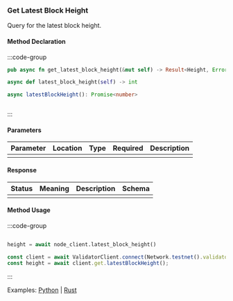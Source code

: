 ### Get Latest Block Height

Query for the latest block height.

#### Method Declaration

:::code-group

```rust [Rust]
pub async fn get_latest_block_height(&mut self) -> Result<Height, Error>
```

```python [Python]
async def latest_block_height(self) -> int
```

```typescript [TypeScript]
async latestBlockHeight(): Promise<number>
```

```url [API]
```

:::

#### Parameters

| Parameter | Location | Type  | Required | Description |
| --------- | -------- | ----- | -------- | ----------- |
|           |          |       |          |             |

#### Response

| Status | Meaning | Description | Schema |
| ------ | ------- | ----------- | ------ |
|        |         |             |        |

#### Method Usage

:::code-group

```rust [Rust]
```

```python [Python]
height = await node_client.latest_block_height()
```

```typescript [TypeScript]
const client = await ValidatorClient.connect(Network.testnet().validatorConfig);
const height = await client.get.latestBlockHeight();
```

:::

Examples: [Python] | [Rust]

[Python]: https://github.com/dydxprotocol/v4-clients/blob/3e8c7e1b960291b7ef273962d374d9934a5c4d33/v4-client-py-v2/examples/validator_get_example.py#L44
[Rust]: https://github.com/dydxprotocol/v4-clients/blob/3e8c7e1b960291b7ef273962d374d9934a5c4d33/v4-client-rs/client/examples/validator_get.rs#L56